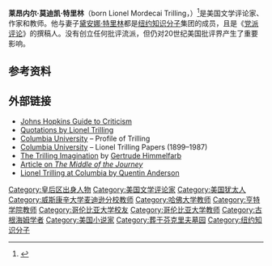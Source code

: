 {{Infobox person
| honorific_prefix = 
| name = Lionel Trilling
| honorific_suffix =
| native_name =
| native_name_lang =
| image =
| image_size =
| alt =
| caption = Lionel Trilling
| birth_name = Lionel Mordechai Trilling
| birth_date = {{Birth date|1905|07|04}}
| birth_place = New York City, NY
| death_date = {{Death date and age|1975|11|05|1905|07|04}}
| death_place = New York City, NY
| death_cause = abdominal cancer
| residence = New York City, New York
| nationality = American
| ethnicity = <!-- Ethnicity should be supported with a citation from a reliable source -->
| citizenship = United States of America
| education =
| alma_mater = Columbia University
| occupation = literary critic, professor
| years_active = 1931-1975
| employer = Columbia University
| organization =
| agent =
| known_for = literary criticism
| notable_works = ''The Liberal Imagination'' (1950)
| style =
| influences = [[马修·阿诺德|马修·阿诺德]], [[愛德華·摩根·福斯特|愛德華·摩根·福斯特]], [[亨利·詹姆斯|亨利·詹姆斯]], [[西格蒙德·弗洛伊德|西格蒙德·弗洛伊德]], [[悉尼·胡克|悉尼·胡克]], [[卡尔·马克思|卡尔·马克思]]
| influenced =  [[傑克·凱魯亞克|傑克·凱魯亞克]], [[艾伦·金斯堡|艾伦·金斯堡]], {{tsl|en|John Hollander||John Hollander}}, {{tsl|en|Cynthia Ozick||Cynthia Ozick}}, {{tsl|en|Louis Menand||Louis Menand}}
| home_town =
| successor =
| party =
| movement =
| opponents =
| boards =
| religion = <!-- Religion should be supported with a citation from a reliable source -->
| denomination = <!-- Denomination should be supported with a citation from a reliable source -->
| spouse = [[Diana_Trilling|Diana Trilling]]
| children = James Trilling
| parents = David Trilling of Bialystok, Fannie Cohen Trilling of London
| relatives =
| awards = Lionel Trilling Book Award
| signature =
| signature_alt =
| signature_size =
| website = {{official|http://www.columbia.edu/cu/lweb/archival/collections/ldpd_4079615/index.html}}
| footnotes =
| box_width = }}
'''莱昂内尔·莫迪凯·特里林'''（born Lionel Mordecai Trilling，{{bd|1905年|7月4日|1975年|11月5日}}）<ref>
{{cite book
  | last = Wald
  | first = Alan M.
  | title = The New York Intellectuals:  The Rise and Decline of the Anti-Stalinist Left from the 1930s to the 1980s
  | url = https://archive.org/details/newyorkintellect00wald
  | publisher = University of North Carolina Press
  | year = 1987
  | pages = [https://archive.org/details/newyorkintellect00wald/page/n33 33]
  | isbn= 9780807841693}}</ref>是美国文学评论家、作家和教师。他与妻子[[黛安娜·特里林|黛安娜·特里林]]都是[[纽约知识分子|纽约知识分子]]集团的成员，且是《[[党派评论|党派评论]]》的撰稿人。没有创立任何批评流派，但仍对20世纪美国批评界产生了重要影响。

==参考资料==
{{reflist}}

==外部链接==
{{wikiquote}}
*[http://www.press.jhu.edu/books/hopkins_guide_to_literary_theory/lionel_trilling.html Johns Hopkins Guide to Criticism]
*[http://www.memorablequotations.com/trilling.htm Quotations by Lionel Trilling]
*[http://www.college.columbia.edu/core/oasis/profiles/trilling.php Columbia University] – Profile of Trilling
*[http://www.columbia.edu/cu/lweb/archival/collections/ldpd_4079615/index.html Columbia University] {{Wayback|url=http://www.columbia.edu/cu/lweb/archival/collections/ldpd_4079615/index.html |date=20121020070211 }} – Lionel Trilling Papers (1899–1987)
*[http://www.weeklystandard.com/Content/Public/Articles/000/000/005/213jfgtq.asp The Trilling Imagination] by [[Gertrude_Himmelfarb|Gertrude Himmelfarb]]
*[http://www.newpartisan.com/home/lambert-strether-meets-whittaker-chambers-lionel-trillings-the-middle-of-the-journey.html Article on ''The Middle of the Journey''] {{Wayback|url=http://www.newpartisan.com/home/lambert-strether-meets-whittaker-chambers-lionel-trillings-the-middle-of-the-journey.html |date=20060328162346 }}
*[http://www.columbia.edu/cu/alumni/Magazine/Summer2001/Trilling.html Lionel Trilling at Columbia by Quentin Anderson]

{{Authority control}}
{{DEFAULTSORT:Trilling, Lionel}}
[[Category:皇后区出身人物|Category:皇后区出身人物]]
[[Category:美国文学评论家|Category:美国文学评论家]]
[[Category:美国犹太人|Category:美国犹太人]]
[[Category:威斯康辛大学麦迪逊分校教师|Category:威斯康辛大学麦迪逊分校教师]]
[[Category:哈佛大学教师|Category:哈佛大学教师]]
[[Category:亨特学院教师|Category:亨特学院教师]]
[[Category:哥伦比亚大学校友|Category:哥伦比亚大学校友]]
[[Category:哥伦比亚大学教师|Category:哥伦比亚大学教师]]
[[Category:古根海姆学者|Category:古根海姆学者]]
[[Category:美国小说家|Category:美国小说家]]
[[Category:葬于芬克里夫墓园|Category:葬于芬克里夫墓园]]
[[Category:纽约知识分子|Category:纽约知识分子]]